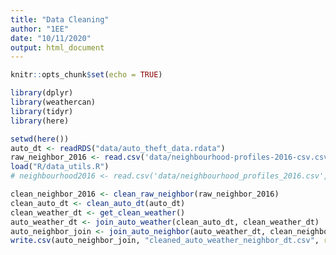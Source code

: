 ```yaml
---
title: "Data Cleaning"
author: "1EE"
date: "10/11/2020"
output: html_document
---
```


```r
knitr::opts_chunk$set(echo = TRUE)
```

```r
library(dplyr)
library(weathercan)
library(tidyr)
library(here)
```

```r
setwd(here())
auto_dt <- readRDS("data/auto_theft_data.rdata")
raw_neighbor_2016 <- read.csv('data/neighbourhood-profiles-2016-csv.csv',stringsAsFactors = FALSE)
load("R/data_utils.R")
# neighbourhood2016 <- read.csv('data/neighbourhood_profiles_2016.csv',stringsAsFactors = FALSE)
```

```r
clean_neighbor_2016 <- clean_raw_neighbor(raw_neighbor_2016)
clean_auto_dt <- clean_auto_dt(auto_dt)
clean_weather_dt <- get_clean_weather()
auto_weather_dt <- join_auto_weather(clean_auto_dt, clean_weather_dt)
auto_neighbor_join <- join_auto_neighbor(auto_weather_dt, clean_neighbor_2016)
write.csv(auto_neighbor_join, "cleaned_auto_weather_neighbor_dt.csv", row.names = FALSE)
```